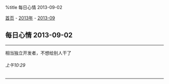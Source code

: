 %title 每日心情 2013-09-02

[[../../../index|首页]] - [[../index|2013年]] - [[index|2013-09]]
==每日心情 2013-09-02==
----
相当独立开发者，不想给别人干了
======上午10:29======
----
